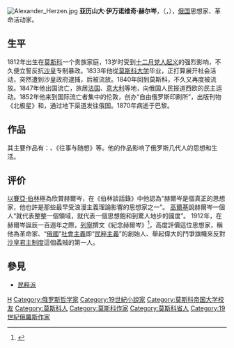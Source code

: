 [[File:Alexander_Herzen.jpg|thumb]]
'''亚历山大·伊万诺维奇·赫尔岑'''，（{{lang-ru|Алекса́ндр Ива́нович Ге́рцен}}，{{bd|1812年|4月6日|1870年|1月21日|catIdx=H}}），[[俄国|俄国]]思想家、革命活动家。

== 生平 ==
1812年出生在[[莫斯科|莫斯科]]一个贵族家庭，13岁时受到[[十二月党人起义|十二月党人起义]]的强烈影响，不久便立誓反抗[[沙皇|沙皇]]专制暴政。1833年他從[[莫斯科国立大学|莫斯科大学]]毕业，正打算展开社会活动，突然遭到沙皇政府逮捕，后被流放。1840年回到莫斯科，不久又再度被流放。1847年他出国流亡，旅居[[法国|法国]]、[[意大利|意大利]]等地，向俄国人民报道西欧的民主运动。1852年他来到国际流亡者集中的伦敦，创办“自由俄罗斯印刷所”，出版刊物《北极星》和{{Link-ru|鐘聲|Колокол (газета)|《鐘聲》}}，通过地下渠道发往俄国。1870年病逝于巴黎。

== 作品 ==
其主要作品有：{{Link-ru|誰之罪？|Кто виноват?|《誰之過》}}、《往事与随想》等。他的作品影响了俄罗斯几代人的思想和生活。

== 评价 ==
[[以賽亞·伯林|以賽亞·伯林]]極為欣賞赫爾岑，在《伯林談話錄》中他認為“赫爾岑是個真正的思想家，他也許是那些最早受浪漫主義理論影響的思想家之一”。
[[高爾基|高爾基]]說赫爾岑一個人“就代表整整一個領域，就代表一個思想飽和到驚人地步的國度”。
1912年，在赫爾岑誕辰一百週年之際，[[列寧|列寧]]撰文《紀念赫爾岑》<ref>{{Cite web|url=https://www.marxists.org/chinese/lenin-cworks/21/033.htm|title=《紀念赫爾岑》|website=中文马克思主义文库|access-date=2022-05-23|archive-date=2022-05-23|archive-url=https://web.archive.org/web/20220523024218/https://www.marxists.org/chinese/lenin-cworks/21/033.htm}}</ref>，高度評價這位思想家，稱他為革命家、“[[俄國|俄國]]”[[社會主義|社會主義]]即“[[民粹主義|民粹主義]]”的創始人、舉起偉大的鬥爭旗幟來反對[[沙皇|沙皇]][[君主制度|君主制度]]這個蟊賊的第一人。

== 參見 ==

* [[民粹派|民粹派]]



{{俄羅斯人小作品}}
{{Authority control}}
[[Category:俄罗斯革命家|H]]
[[Category:俄罗斯哲学家|Category:俄罗斯哲学家]]
[[Category:19世紀小說家|Category:19世紀小說家]]
[[Category:莫斯科帝国大学校友|Category:莫斯科帝国大学校友]]
[[Category:莫斯科人|Category:莫斯科人]]
[[Category:莫斯科作家|Category:莫斯科作家]]
[[Category:莫斯科省人|Category:莫斯科省人]]
[[Category:19世紀俄羅斯作家|Category:19世紀俄羅斯作家]]